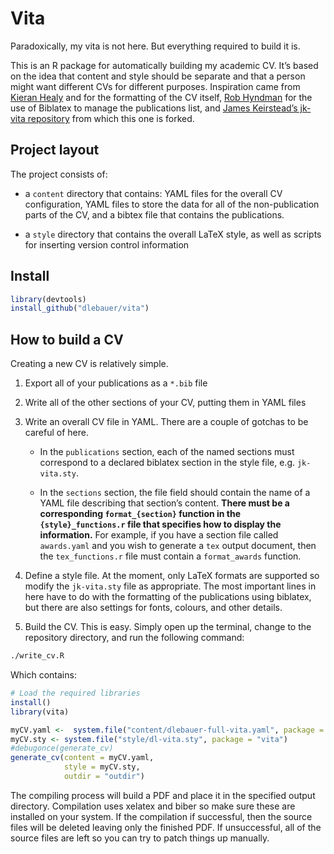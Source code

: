# Vita

Paradoxically, my vita is not here. But everything required to build it is.

This is an R package for automatically building my academic CV.  It's based on the idea that content and style should be separate and that a person might want different CVs for different purposes.  Inspiration came from [Kieran Healy](https://github.com/kjhealy/kjh-vita) and for the formatting of the CV itself, [Rob Hyndman](http://robjhyndman.com/research/cv.sty) for the use of Biblatex to manage the publications list, and [James Keirstead's jk-vita repository](https://github.com/jkeirstead/jk-vita) from which this one is forked.

## Project layout

The project consists of:

 * a `content` directory that contains: YAML files for the overall CV
   configuration, YAML files to store the data for all of the
   non-publication parts of the CV, and a bibtex file that contains
   the publications.
   
 * a `style` directory that contains the overall LaTeX style, as well
   as scripts for inserting version control information
   

## Install

```r
library(devtools)
install_github("dlebauer/vita")
```

## How to build a CV

Creating a new CV is relatively simple.

1) Export all of your publications as a `*.bib` file 

2) Write all of the other sections of your CV, putting them in YAML files

3) Write an overall CV file in YAML.  There are a couple of gotchas to
   be careful of here.
     
   * In the `publications` section, each of the named sections must
     correspond to a declared biblatex section in the style file,
     e.g. `jk-vita.sty`.
	   
   * In the `sections` section, the file field should contain the
     name of a YAML file describing that section's content.  **There
     must be a corresponding `format_{section}` function in the
     `{style}_functions.r` file that specifies how to display the
     information.** For example, if you have a section file called
     `awards.yaml` and you wish to generate a `tex` output document,
     then the `tex_functions.r` file must contain a `format_awards`
     function.

4) Define a style file.  At the moment, only LaTeX formats are
   supported so modify the `jk-vita.sty` file as appropriate.  The
   most important lines in here have to do with the formatting of the
   publications using biblatex, but there are also settings for fonts,
   colours, and other details.
   
5) Build the CV.  This is easy.  Simply open up the terminal, change to the
   repository directory, and run the following command:


```sh
./write_cv.R
```

Which contains:

```r
# Load the required libraries
install()
library(vita)

myCV.yaml <-  system.file("content/dlebauer-full-vita.yaml", package = "vita")
myCV.sty <- system.file("style/dl-vita.sty", package = "vita")
#debugonce(generate_cv)
generate_cv(content = myCV.yaml,
            style = myCV.sty,
            outdir = "outdir")
```	   


   The compiling process will build a PDF and place it in the
   specified output directory.  Compilation uses xelatex and biber so
   make sure these are installed on your system.  If the compilation
   if successful, then the source files will be deleted leaving only
   the finished PDF.  If unsuccessful, all of the source files are
   left so you can try to patch things up manually.
